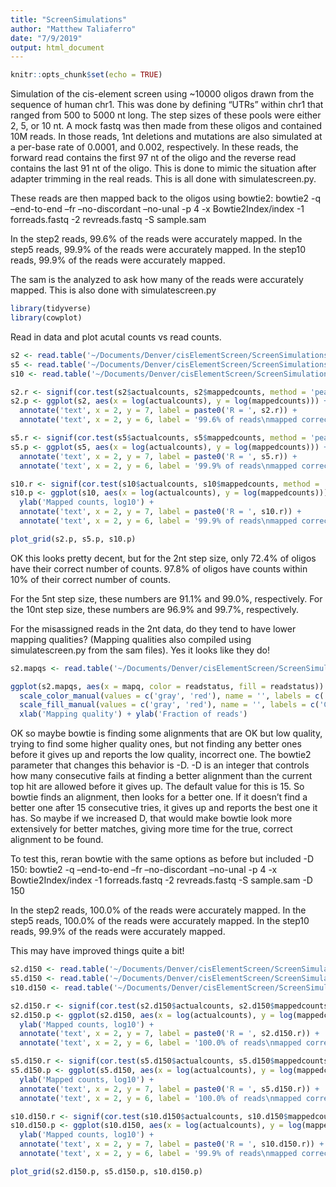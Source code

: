 ```yaml
---
title: "ScreenSimulations"
author: "Matthew Taliaferro"
date: "7/9/2019"
output: html_document
---
```


```r
knitr::opts_chunk$set(echo = TRUE)
```

Simulation of the cis-element screen using ~10000 oligos drawn from the sequence of human chr1.  This was done by defining "UTRs" within chr1 that ranged from 500 to 5000 nt long.  The step sizes of these pools were either 2, 5, or 10 nt.  A mock fastq was then made from these oligos and contained 10M reads.  In those reads, 1nt deletions and mutations are also simulated at a per-base rate of 0.0001, and 0.002, respectively.  In these reads, the forward read contains the first 97 nt of the oligo and the reverse read contains the last 91 nt of the oligo.  This is done to mimic the situation after adapter trimming in the real reads. This is all done with simulatescreen.py.  

These reads are then mapped back to the oligos using bowtie2: bowtie2 -q --end-to-end --fr --no-discordant --no-unal -p 4 -x Bowtie2Index/index -1 forreads.fastq -2 revreads.fastq -S sample.sam

In the step2 reads, 99.6% of the reads were accurately mapped.
In the step5 reads, 99.9% of the reads were accurately mapped.
In the step10 reads, 99.9% of the reads were accurately mapped.

The sam is the analyzed to ask how many of the reads were accurately mapped.  This is also done with simulatescreen.py

```r
library(tidyverse)
library(cowplot)
```

Read in data and plot acutal counts vs read counts.
```r
s2 <- read.table('~/Documents/Denver/cisElementScreen/ScreenSimulations/samresults.step2.txt', header = T)
s5 <- read.table('~/Documents/Denver/cisElementScreen/ScreenSimulations/samresults.step5.txt', header = T)
s10 <- read.table('~/Documents/Denver/cisElementScreen/ScreenSimulations/samresults.step10.txt', header = T)

s2.r <- signif(cor.test(s2$actualcounts, s2$mappedcounts, method = 'pearson')$estimate, 4)
s2.p <- ggplot(s2, aes(x = log(actualcounts), y = log(mappedcounts))) + geom_point(alpha = 0.1) + theme_classic(16) + xlab('Acutal counts, log10') + ylab('Mapped counts, log10') +
  annotate('text', x = 2, y = 7, label = paste0('R = ', s2.r)) +
  annotate('text', x = 2, y = 6, label = '99.6% of reads\nmapped correctly') + ggtitle('2 nt step size')

s5.r <- signif(cor.test(s5$actualcounts, s5$mappedcounts, method = 'pearson')$estimate, 4)
s5.p <- ggplot(s5, aes(x = log(actualcounts), y = log(mappedcounts))) + geom_point(alpha = 0.1) + theme_classic(16) + xlab('Acutal counts, log10') + ylab('Mapped counts, log10') +
  annotate('text', x = 2, y = 7, label = paste0('R = ', s5.r)) +
  annotate('text', x = 2, y = 6, label = '99.9% of reads\nmapped correctly') + ggtitle('5 nt step size')

s10.r <- signif(cor.test(s10$actualcounts, s10$mappedcounts, method = 'pearson')$estimate, 4)
s10.p <- ggplot(s10, aes(x = log(actualcounts), y = log(mappedcounts))) + geom_point(alpha = 0.1) + theme_classic(16) + xlab('Acutal counts, log10') + 
  ylab('Mapped counts, log10') +
  annotate('text', x = 2, y = 7, label = paste0('R = ', s10.r)) +
  annotate('text', x = 2, y = 6, label = '99.9% of reads\nmapped correctly') + ggtitle('10 nt step size')

plot_grid(s2.p, s5.p, s10.p)
```

OK this looks pretty decent, but for the 2nt step size, only 72.4% of oligos have their correct number of counts.  97.8% of oligos have counts within 10% of their correct number of counts.

For the 5nt step size, these numbers are 91.1% and 99.0%, respectively.
For the 10nt step size, these numbers are 96.9% and 99.7%, respectively.

For the misassigned reads in the 2nt data, do they tend to have lower mapping qualities? (Mapping qualities also compiled using simulatescreen.py from the sam files).
Yes it looks like they do!  
```r
s2.mapqs <- read.table('~/Documents/Denver/cisElementScreen/ScreenSimulations/mapqs.txt', header = T)

ggplot(s2.mapqs, aes(x = mapq, color = readstatus, fill = readstatus)) + geom_histogram(binwidth = 1, aes(y = ..density..), alpha = 0.5, position = 'identity') + 
  scale_color_manual(values = c('gray', 'red'), name = '', labels = c('Correctly\nmapped', 'Incorrectly\nmapped')) +
  scale_fill_manual(values = c('gray', 'red'), name = '', labels = c('Correctly\nmapped', 'Incorrectly\nmapped')) + 
  xlab('Mapping quality') + ylab('Fraction of reads')
```

OK so maybe bowtie is finding some alignments that are OK but low quality, trying to find some higher quality ones, but not finding any better ones before it gives up and reports the low quality, incorrect one.  The bowtie2 parameter that changes this behavior is -D.  -D is an integer that controls how many consecutive fails at finding a better alignment than the current top hit are allowed before it gives up.  The default value for this is 15.  So bowtie finds an alignment, then looks for a better one.  If it doesn't find a better one after 15 consecutive tries, it gives up and reports the best one it has.  So maybe if we increased D, that would make bowtie look more extensively for better matches, giving more time for the true, correct alignment to be found.

To test this, reran bowtie with the same options as before but included -D 150:
bowtie2 -q --end-to-end --fr --no-discordant --no-unal -p 4 -x Bowtie2Index/index -1 forreads.fastq -2 revreads.fastq -S sample.sam -D 150

In the step2 reads, 100.0% of the reads were accurately mapped.
In the step5 reads, 100.0% of the reads were accurately mapped.
In the step10 reads, 99.9% of the reads were accurately mapped.

This may have improved things quite a bit!

```r
s2.d150 <- read.table('~/Documents/Denver/cisElementScreen/ScreenSimulations/samresults.step2.d150.txt', header = T)
s5.d150 <- read.table('~/Documents/Denver/cisElementScreen/ScreenSimulations/samresults.step5.d150.txt', header = T)
s10.d150 <- read.table('~/Documents/Denver/cisElementScreen/ScreenSimulations/samresults.step10.d150.txt', header = T)

s2.d150.r <- signif(cor.test(s2.d150$actualcounts, s2.d150$mappedcounts, method = 'pearson')$estimate, 4)
s2.d150.p <- ggplot(s2.d150, aes(x = log(actualcounts), y = log(mappedcounts))) + geom_point(alpha = 0.1) + theme_classic(16) + xlab('Acutal counts, log10') + 
  ylab('Mapped counts, log10') +
  annotate('text', x = 2, y = 7, label = paste0('R = ', s2.d150.r)) +
  annotate('text', x = 2, y = 6, label = '100.0% of reads\nmapped correctly') + ggtitle('2 nt step size')

s5.d150.r <- signif(cor.test(s5.d150$actualcounts, s5.d150$mappedcounts, method = 'pearson')$estimate, 4)
s5.d150.p <- ggplot(s5.d150, aes(x = log(actualcounts), y = log(mappedcounts))) + geom_point(alpha = 0.1) + theme_classic(16) + xlab('Acutal counts, log10') + 
  ylab('Mapped counts, log10') +
  annotate('text', x = 2, y = 7, label = paste0('R = ', s5.d150.r)) +
  annotate('text', x = 2, y = 6, label = '100.0% of reads\nmapped correctly') + ggtitle('5 nt step size')

s10.d150.r <- signif(cor.test(s10.d150$actualcounts, s10.d150$mappedcounts, method = 'pearson')$estimate, 4)
s10.d150.p <- ggplot(s10.d150, aes(x = log(actualcounts), y = log(mappedcounts))) + geom_point(alpha = 0.1) + theme_classic(16) + xlab('Acutal counts, log10') + 
  ylab('Mapped counts, log10') +
  annotate('text', x = 2, y = 7, label = paste0('R = ', s10.d150.r)) +
  annotate('text', x = 2, y = 6, label = '99.9% of reads\nmapped correctly') + ggtitle('10 nt step size')

plot_grid(s2.d150.p, s5.d150.p, s10.d150.p)
```

